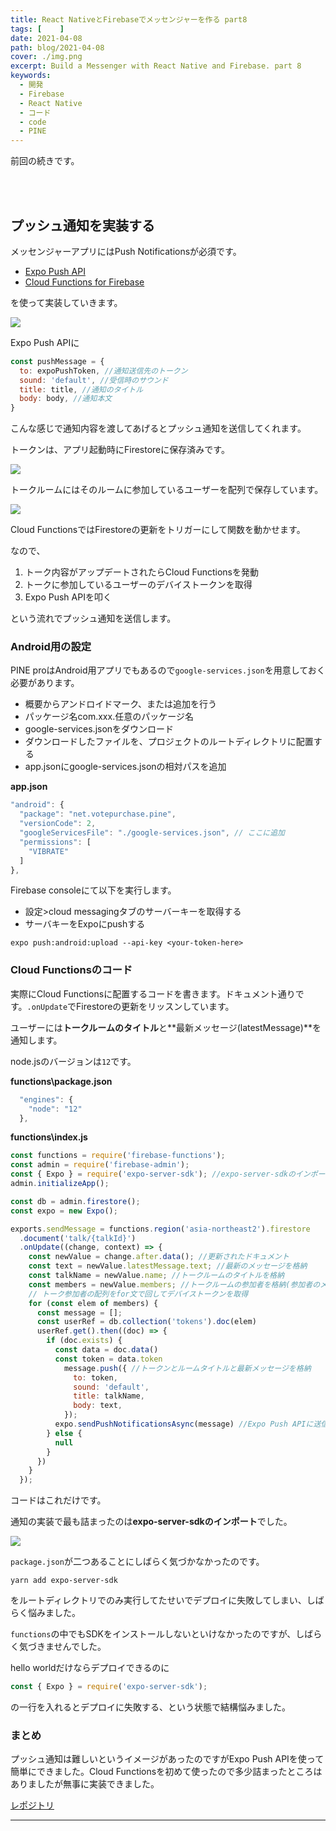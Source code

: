 ```yaml
---
title: React NativeとFirebaseでメッセンジャーを作る part8
tags: [    ]
date: 2021-04-08
path: blog/2021-04-08
cover: ./img.png
excerpt: Build a Messenger with React Native and Firebase. part 8
keywords:
  - 開発
  - Firebase
  - React Native
  - コード
  - code
  - PINE
---
```


<Link to="/blog/2021-04-07">前回</Link>の続きです。

<br/><br/>

## プッシュ通知を実装する

メッセンジャーアプリにはPush Notificationsが必須です。

- [Expo Push API](https://docs.expo.io/push-notifications/overview/)
- [Cloud Functions for Firebase](https://firebase.google.com/docs/functions?hl=ja)

を使って実装していきます。

![](./img1.jpg)

Expo Push APIに

```javascript
const pushMessage = {
  to: expoPushToken, //通知送信先のトークン
  sound: 'default', //受信時のサウンド
  title: title, //通知のタイトル
  body: body, //通知本文
}
```

こんな感じで通知内容を渡してあげるとプッシュ通知を送信してくれます。

トークンは、アプリ起動時にFirestoreに保存済みです。

![](./img2.png)

トークルームにはそのルームに参加しているユーザーを配列で保存しています。

![](./img3.png)

Cloud FunctionsではFirestoreの更新をトリガーにして関数を動かせます。

なので、

1. トーク内容がアップデートされたらCloud Functionsを発動
1. トークに参加しているユーザーのデバイストークンを取得
1. Expo Push APIを叩く

という流れでプッシュ通知を送信します。

### Android用の設定

PINE proはAndroid用アプリでもあるので`google-services.json`を用意しておく必要があります。

- 概要からアンドロイドマーク、または追加を行う
- パッケージ名com.xxx.任意のパッケージ名
- google-services.jsonをダウンロード
- ダウンロードしたファイルを、プロジェクトのルートディレクトリに配置する
- app.jsonにgoogle-services.jsonの相対パスを追加

**app.json**

```javascript
"android": {
  "package": "net.votepurchase.pine",
  "versionCode": 2,
  "googleServicesFile": "./google-services.json", // ここに追加
  "permissions": [
    "VIBRATE"
  ]
},
```

Firebase consoleにて以下を実行します。

- 設定>cloud messagingタブのサーバーキーを取得する
- サーバキーをExpoにpushする

```shell
expo push:android:upload --api-key <your-token-here>
```

### Cloud Functionsのコード

実際にCloud Functionsに配置するコードを書きます。ドキュメント通りです。`.onUpdate`でFirestoreの更新をリッスンしています。

ユーザーには**トークルームのタイトル**と**最新メッセージ(latestMessage)**を通知します。

node.jsのバージョンは`12`です。

**functions\package.json**

```javascript
  "engines": {
    "node": "12"
  },
```

**functions\index.js**

```javascript
const functions = require('firebase-functions');
const admin = require('firebase-admin');
const { Expo } = require('expo-server-sdk'); //expo-server-sdkのインポート
admin.initializeApp();

const db = admin.firestore();
const expo = new Expo();

exports.sendMessage = functions.region('asia-northeast2').firestore
  .document('talk/{talkId}')
  .onUpdate((change, context) => {
    const newValue = change.after.data(); //更新されたドキュメント
    const text = newValue.latestMessage.text; //最新のメッセージを格納
    const talkName = newValue.name; //トークルームのタイトルを格納
    const members = newValue.members; //トークルームの参加者を格納(参加者のメールアドレスが列挙された一次元の配列)
    // トーク参加者の配列をfor文で回してデバイストークンを取得
    for (const elem of members) {
      const message = [];
      const userRef = db.collection('tokens').doc(elem)
      userRef.get().then((doc) => {
        if (doc.exists) {
          const data = doc.data()
          const token = data.token
            message.push({ //トークンとルームタイトルと最新メッセージを格納
              to: token,
              sound: 'default',
              title: talkName,
              body: text,
            });
          expo.sendPushNotificationsAsync(message) //Expo Push APIに送信
        } else {
          null
        }
      })
    }
  });
```

コードはこれだけです。

通知の実装で最も詰まったのは**expo-server-sdkのインポート**でした。

![](./img4.png)

`package.json`が二つあることにしばらく気づかなかったのです。

```shell
yarn add expo-server-sdk
```

をルートディレクトリでのみ実行してたせいでデプロイに失敗してしまい、しばらく悩みました。

`functions`の中でもSDKをインストールしないといけなかったのですが、しばらく気づきませんでした。

hello worldだけならデプロイできるのに

```javascript
const { Expo } = require('expo-server-sdk');
```

の一行を入れるとデプロイに失敗する、という状態で結構悩みました。

### まとめ

プッシュ通知は難しいというイメージがあったのですがExpo Push APIを使って簡単にできました。Cloud Functionsを初めて使ったので多少詰まったところはありましたが無事に実装できました。

[レポジトリ](https://github.com/kiyohken2000/pinefunction)

---
